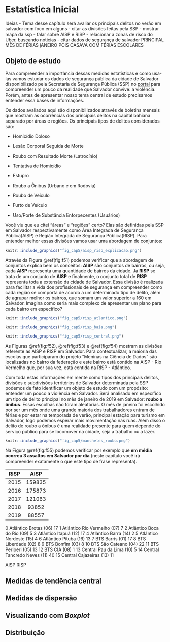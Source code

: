 # Estatística Inicial {#c05}



Ideias
- Tema desse capítulo será avaliar os principais delitos no verão em salvador com foco em alguns
  - citar as divisões feitas pela SSP
  - mostrar mapa da ssp
- falar sobre AISP e RISP
- relacionar a zonas de risco do Uber, buscando noticias
- citar dados de segurança de salvador
PRINCIPAL MÊS DE FÉRIAS jANEIRO POIS CASAVA COM FÉRIAS ESCOLARES

## Objeto de estudo
Para compreender a importância dessas medidas estatísticas e como  usa-las vamos estudar os dados de segurança pública da cidade de Salvador disponibilizado pela Secretaria de Segurança Pública (SSP) no [portal](http://www.ssp.ba.gov.br/modules/conteudo/conteudo.php?conteudo=109) para compreender um pouco da realidade que Salvador convive: a violência. Porém, antes de apresentar nosso tema central de estudo precisamos entender essa bases de informações. 

Os dados avaliados aqui são disponibilizados através de boletins mensais que mostram as ocorrências dos principais delitos na capital bahiana separado por áreas e regiões. Os principais tipos de delitos considerados são:

- Homicídio Doloso

- Lesão Corporal Seguida de Morte

- Roubo com Resultado Morte (Latrocínio)

- Tentativa de Homicídio

- Estupro

- Roubo a Ônibus (Urbano e em Rodovia)

- Roubo de Veículo

- Furto de Veículo

- Uso/Porte de Substância Entorpecentes (Usuários)

Você viu que eu citei "áreas" e "regiões" certo? Elas são definidas pela SSP em Salvador respectivamente como Área Integrada de Segurança Pública(AISP) e Região Integrada de Segurança Pública(RISP). Para entender melhor essas divisões vamos usar uma abordagem de conjuntos:

```r
knitr::include_graphics("fig_cap5/aisp_risp_explicacao.png")
```

Através da Figura \@ref(fig:f51) podemos verificar que a abordagem de conjuntos explica bem os conceitos: **AISP** são conjuntos de bairros, ou seja, cada **AISP** representa uma quantidade de bairros da cidade. Já **RISP** se trata de um conjunto de **AISP** e finalmente, o conjunto total de **RISP** representa toda a extensão da cidade de Salvador. Essa divisão é realizada para facilitar a vida dos profissionais de segurança em compreender como cada região se comporta de acordo a um determinado tipo de delito, além de agrupar melhor os bairros, que somam um valor superior a 160 em Salvador. Imagina como seria mais complexo de apresentar um plano para cada bairro em específico?

```r
knitr::include_graphics("fig_cap5/risp_atlantico.png")
```

```r
knitr::include_graphics("fig_cap5/risp_baia.png")
```

```r
knitr::include_graphics("fig_cap5/risp_central.png")
```

As Figuras \@ref(fig:f52), \@ref(fig:f53) e \@ref(fig:f54) mostram as divisões referente as AISP e RISP em Salvador. Para contextualizar, a maioria das escolas que participaram do projeto "Meninas na Ciência de Dados" são localizadas no bairro da federação e este bairro está contido na AISP - Rio Vermelho que, por sua vez, está contida na RISP - Atlântico.

Com toda estas informações em mente como tipos dos principais delitos, divisões e subdivisões territórios de Salvador determinada pela SSP podemos de fato identificar um objeto de estudo com um propósito: entender um pouco a violência em Salvador. Será analisado em específico um tipo de delito principal no mês de janeiro de 2019 em Salvador: **roubo a ônibus**. Essas escolhas não foram aleatórias. O mês de janeiro foi escolhido por ser um mês onde uma grande maioria dos trabalhadores entram de férias e por estar na temporada de verão, principal estação para turismo em Salvador, logo podemos esperar mais movimentação nas ruas. Além disso o delito de roubo a ônibus é uma realidade presente para quem depende do serviço público para se locomover na cidade, seja a trabalho ou a lazer.

```r
knitr::include_graphics("fig_cap5/manchetes_roubo.png")
```

Na Figura \@ref(fig:f55) podemos verificar por exemplo que **em média ocorreu 3 assaltos em Salvador por dia** (neste capítulo você irá compreender exatamente o que este tipo de frase representa).


RISP | AISP | Roubo a Ônibus (Urbano e em Rodovia) |
:---:|:-------------------------------:|
2015 | 159835 |
2016 | 175873 |
2017 | 121063 |
2018 | 93852  |
2019 | 88557  |

0	Atlântico	Brotas (06)	17
1	Atlântico	Rio Vermelho (07)	7
2	Atlântico	Boca do Rio (09)	5
3	Atlântico	Itapuã (12)	17
4	Atlântico	Barra (14)	2
5	Atlântico	Nordeste (15)	4
6	Atlântico	Pituba (16)	13
7	BTS	Barris (01)	17
8	BTS	Liberdade (02)	8
9	BTS	Bonfim (03)	8
10	BTS	São Cateano (04)	22
11	BTS	Periperi (05)	13
12	BTS	CIA (08)	1
13	Central	Pau da Lima (10)	5
14	Central	Tancredo Neves (11)	40
15	Central	Cajazeiras (13)	11




AISP 
RISP 

## Medidas de tendência central

## Medidas de dispersão

## Visualizando com *Boxplot*

## Distribuição
